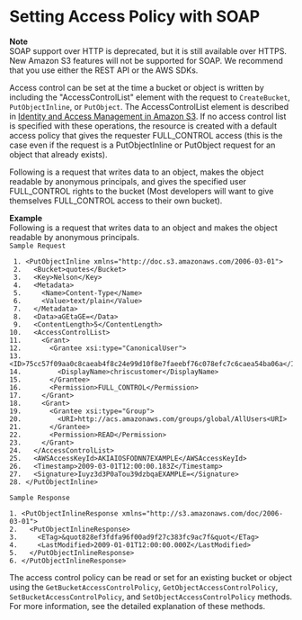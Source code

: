 # Setting Access Policy with SOAP<a name="SOAPAccessPolicy"></a>

**Note**  
 SOAP support over HTTP is deprecated, but it is still available over HTTPS\. New Amazon S3 features will not be supported for SOAP\. We recommend that you use either the REST API or the AWS SDKs\. 

Access control can be set at the time a bucket or object is written by including the "AccessControlList" element with the request to `CreateBucket`, `PutObjectInline`, or `PutObject`\. The AccessControlList element is described in [Identity and Access Management in Amazon S3](s3-access-control.mdx)\. If no access control list is specified with these operations, the resource is created with a default access policy that gives the requester FULL\_CONTROL access \(this is the case even if the request is a PutObjectInline or PutObject request for an object that already exists\)\.

Following is a request that writes data to an object, makes the object readable by anonymous principals, and gives the specified user FULL\_CONTROL rights to the bucket \(Most developers will want to give themselves FULL\_CONTROL access to their own bucket\)\.

**Example**  
Following is a request that writes data to an object and makes the object readable by anonymous principals\.  
 `Sample Request`   

```
 1. <PutObjectInline xmlns="http://doc.s3.amazonaws.com/2006-03-01">
 2.   <Bucket>quotes</Bucket>
 3.   <Key>Nelson</Key>
 4.   <Metadata>
 5.     <Name>Content-Type</Name>
 6.     <Value>text/plain</Value>
 7.   </Metadata>
 8.   <Data>aGEtaGE=</Data>
 9.   <ContentLength>5</ContentLength>
10.   <AccessControlList>
11.     <Grant>
12.       <Grantee xsi:type="CanonicalUser">
13.         <ID>75cc57f09aa0c8caeab4f8c24e99d10f8e7faeebf76c078efc7c6caea54ba06a</ID>
14.         <DisplayName>chriscustomer</DisplayName>
15.       </Grantee>
16.       <Permission>FULL_CONTROL</Permission>
17.     </Grant>
18.     <Grant>
19.       <Grantee xsi:type="Group">
20.         <URI>http://acs.amazonaws.com/groups/global/AllUsers<URI>
21.       </Grantee>
22.       <Permission>READ</Permission>
23.     </Grant>
24.   </AccessControlList>
25.   <AWSAccessKeyId>AKIAIOSFODNN7EXAMPLE</AWSAccessKeyId>
26.   <Timestamp>2009-03-01T12:00:00.183Z</Timestamp>
27.   <Signature>Iuyz3d3P0aTou39dzbqaEXAMPLE=</Signature>
28. </PutObjectInline>
```
 `Sample Response`   

```
1. <PutObjectInlineResponse xmlns="http://s3.amazonaws.com/doc/2006-03-01">
2.   <PutObjectInlineResponse>
3.     <ETag>&quot828ef3fdfa96f00ad9f27c383fc9ac7f&quot</ETag>
4.     <LastModified>2009-01-01T12:00:00.000Z</LastModified>
5.   </PutObjectInlineResponse>
6. </PutObjectInlineResponse>
```

The access control policy can be read or set for an existing bucket or object using the `GetBucketAccessControlPolicy`, `GetObjectAccessControlPolicy`, `SetBucketAccessControlPolicy`, and `SetObjectAccessControlPolicy` methods\. For more information, see the detailed explanation of these methods\.